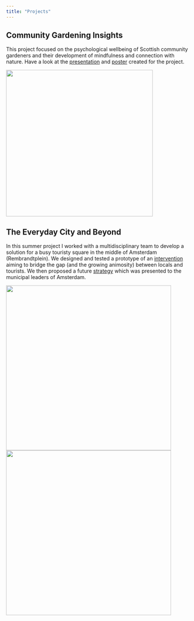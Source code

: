 ```yaml
---
title: "Projects"
---
```

## Community Gardening Insights
This project focused on the psychological wellbeing of Scottish community gardeners and their development of mindfulness and connection with nature. Have a look at the [presentation](UG_pres.pdf) and [poster](CG_Poster.pdf) created for the project.

<img src="CG_Poster.jpg" width="400px">

## The Everyday City and Beyond 
In this summer project I worked with a multidisciplinary team to develop a solution for a busy touristy square in the middle of Amsterdam (Rembrandtplein). We designed and tested a prototype of an [intervention](Poster_3.pdf) aiming to bridge the gap (and the growing animosity) between locals and tourists. We then proposed a future [strategy](Poster_4.pdf) which was presented to the municipal leaders of Amsterdam.   

<img src="phase_3.jpg" width="450px">
<img src="phase_4.jpg" width="450px">
